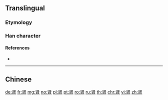 {{character info/new}}
{{also|腎}}
==Translingual==

===Etymology===
{{Han simp|腎|f=臣|t=⿰丨丨}}

===Han character===
{{Han char|rn=130|rad=肉|as=04|sn=8|four=|canj=LEB|ids=⿱⿲丨丨又月}}

====References====
* {{Han ref|kx=0977.041|hdz=32048.060|uh=80BE|ud=32958}}

----

==Chinese==
{{zh-see|腎}}

[[de:肾]]
[[fr:肾]]
[[mg:肾]]
[[no:肾]]
[[pl:肾]]
[[pt:肾]]
[[ro:肾]]
[[ru:肾]]
[[th:肾]]
[[chr:肾]]
[[vi:肾]]
[[zh:肾]]